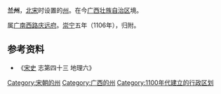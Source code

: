 '''兰州'''，[[北宋|北宋]]时设置的[[州|州]]。在今[[广西壮族自治区|广西壮族自治区]]境。

属[[广南西路|广南西路]][[庆远府|庆远府]]。[[崇宁|崇宁]]五年（1106年），归附。

== 参考资料 ==
*《[[宋史|宋史]] 志第四十三 地理六》

{{宋朝行政区划小作品}}
[[Category:宋朝的州|Category:宋朝的州]] 
[[Category:广西的州|Category:广西的州]]
[[Category:1100年代建立的行政区划|Category:1100年代建立的行政区划]]
